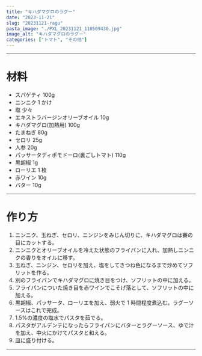 ```yaml
---
title: "キハダマグロのラグー"
date: "2023-11-21"
slug: "20231121-ragu"
pasta_image: "./PXL_20231121_110509430.jpg"
image_alt: "キハダマグロのラグー"
categories: ["トマト", "その他"]
---
```


---

# 材料

- スパゲティ 100g
- ニンニク 1 かけ
- 塩 少々
- エキストラバージンオリーブオイル 10g
- キハダマグロ(加熱用) 100g
- たまねぎ 80g
- セロリ 25g
- 人参 20g
- パッサータディポモドーロ(裏ごしトマト) 110g
- 黒胡椒 1g
- ローリエ 1 枚
- 赤ワイン 10g
- バター 10g

---

# 作り方

1. ニンニク、玉ねぎ、セロリ、ニンジンをみじん切りに、キハダマグロは賽の目にカットする。
2. ニンニクとオリーブオイルを冷えた状態のフライパンに入れ、加熱しニンニクの香りをオイルに移す。
3. 玉ねぎ、ニンジン、セロリを加え、塩をしてきつね色になるまで炒めてソフリットを作る。
4. 別のフライパンでキハダマグロに焼き目をつけ、ソフリットの中に加える。
5. フライパンについた焼き目を赤ワインでこそげ落として、ソフリットの中に加える。
6. 黒胡椒、パッサータ、ローリエを加え、弱火で 1 時間程度煮込む。ラグーソースはこれで完成。
7. 1.5%の濃度の塩水でパスタを茹でる。
8. パスタがアルデンテになったらフライパンにバターとラグーソース、ゆで汁を加え、中火にかけてパスタと和える。
9. 皿に盛り付ける。

---
